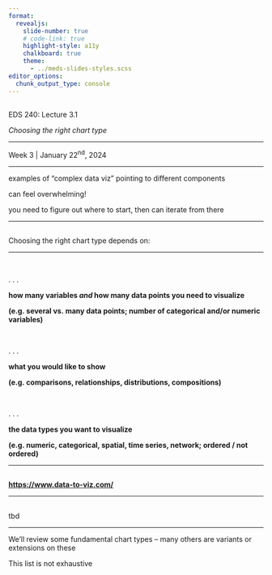 ```yaml
---
format: 
  revealjs:
    slide-number: true
    # code-link: true
    highlight-style: a11y
    chalkboard: true
    theme: 
      - ../meds-slides-styles.scss
editor_options: 
  chunk_output_type: console
---
```


## {#title-slide data-menu-title="Title Slide" background="#053660"} 

[EDS 240: Lecture 3.1]{.custom-title}

[*Choosing the right chart type*]{.custom-subtitle}

<hr class="hr-teal">

[Week 3 | January 22^nd^, 2024]{.custom-subtitle3}

---

examples of "complex data viz" pointing to different components

can feel overwhelming!

you need to figure out where to start, then can iterate from there

---

## {#choosing-right-chart data-menu-title="Choosing the right chart"} 

[Choosing the right chart type depends on:]{.slide-title}

<hr>

<br>

. . . 

::: {.center-text}
[**how many variables *and* how many data points you need to visualize**]{.body-text-m .teal-text}  

**(e.g. several vs. many data points; number of categorical and/or numeric variables)**
:::

<br>

. . .

::: {.center-text}
[**what you would like to show**]{.body-text-m .teal-text} 

**(e.g. comparisons, relationships, distributions, compositions)**
:::

<br>

. . . 


::: {.center-text}
[**the data types you want to visualize**]{.body-text-m .teal-text}  

**(e.g. numeric, categorical, spatial, time series, network; ordered / not ordered)**
:::


---

## {#from-data-to-viz2 data-menu-title="From Data to Viz" background-iframe="https://www.data-to-viz.com/" background-interactive=true}

::: footer
**<https://www.data-to-viz.com/>**
:::

---

## {#tbd data-menu-title="tbd"} 

[tbd]{.slide-title}

<hr>

We'll review some fundamental chart types -- many others are variants or extensions on these

This list is not exhaustive


